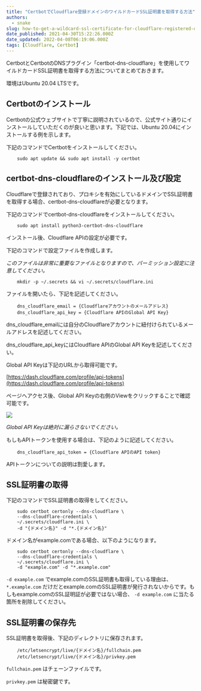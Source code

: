 ```yaml
---
title: "CertbotでCloudflare登録ドメインのワイルドカードSSL証明書を取得する方法"
authors:
  - snake
slug: how-to-get-a-wildcard-ssl-certificate-for-cloudflare-registered-domain-with-certbot
date_published: 2021-04-30T15:22:26.000Z
date_updated: 2022-04-08T06:19:06.000Z
tags: [Cloudflare, Certbot]
---
```


CertbotとCertbotのDNSプラグイン「certbot-dns-cloudflare」を使用してワイルドカードSSL証明書を取得する方法についてまとめておきます。

環境はUbuntu 20.04 LTSです。

## Certbotのインストール

Certbotの公式ウェブサイトで丁寧に説明されているので、公式サイト通りにインストールしていただくのが良いと思います。下記では、Ubuntu 20.04にインストールする例を示します。

下記のコマンドでCertbotをインストールしてください。

```
    sudo apt update && sudo apt install -y certbot
```

## certbot-dns-cloudflareのインストール及び設定

Cloudflareで登録されており、プロキシを有効にしているドメインでSSL証明書を取得する場合、certbot-dns-cloudflareが必要となります。

下記のコマンドでcertbot-dns-cloudflareをインストールしてください。

```
    sudo apt install python3-certbot-dns-cloudflare
```

インストール後、Cloudflare APIの設定が必要です。

下記のコマンドで設定ファイルを作成します。

*このファイルは非常に重要なファイルとなりますので、パーミッション設定に注意してください。*

```
    mkdir -p ~/.secrets && vi ~/.secrets/cloudflare.ini
```

ファイルを開いたら、下記を記述してください。

```
    dns_cloudflare_email = {Cloudflareアカウントのメールアドレス}
    dns_cloudflare_api_key = {Cloudflare APIのGlobal API Key}
```

dns_cloudflare_emailには自分のCloudflareアカウントに紐付けられているメールアドレスを記述してください。

dns_cloudflare_api_keyにはCloudflare APIのGlobal API Keyを記述してください。

Global API Keyは下記のURLから取得可能です。

[https://dash.cloudflare.com/profile/api-tokens](https://dash.cloudflare.com/profile/api-tokens)

ページへアクセス後、Global API Keyの右側のViewをクリックすることで確認可能です。

![](https://i.imgur.com/1YbXveM.png)

*Global API Keyは絶対に漏らさないでください。*

もしもAPIトークンを使用する場合は、下記のように記述してください。

```
    dns_cloudflare_api_token = {Cloudflare APIのAPI token}
```

APIトークンについての説明は割愛します。

## SSL証明書の取得

下記のコマンドでSSL証明書の取得をしてください。

```
    sudo certbot certonly --dns-cloudflare \
    --dns-cloudflare-credentials \
    ~/.secrets/cloudflare.ini \
    -d "{ドメイン名}" -d "*.{ドメイン名}"
```

ドメイン名がexample.comである場合、以下のようになります。

```
    sudo certbot certonly --dns-cloudflare \
    --dns-cloudflare-credentials \
    ~/.secrets/cloudflare.ini \
    -d "example.com" -d "*.example.com"
```

`-d example.com` でexample.comのSSL証明書も取得している理由は、 `*.example.com` だけだとexample.comのSSL証明書が発行されないからです。もしもexample.comのSSL証明証が必要ではない場合、 `-d example.com` に当たる箇所を削除してください。

## SSL証明書の保存先

SSL証明書を取得後、下記のディレクトリに保存されます。

```
    /etc/letsencrypt/live/{ドメイン名}/fullchain.pem
    /etc/letsencrypt/live/{ドメイン名}/privkey.pem
```

`fullchain.pem` はチェーンファイルです。

`privkey.pem` は秘密鍵です。

